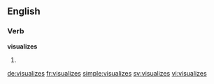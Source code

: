 ==English==

===Verb===
'''visualizes'''

# {{third-person singular of|visualize}}

[[de:visualizes]]
[[fr:visualizes]]
[[simple:visualizes]]
[[sv:visualizes]]
[[vi:visualizes]]